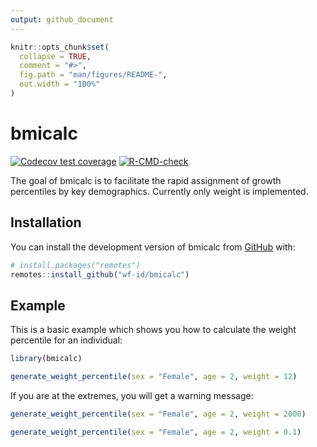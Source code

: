 ```yaml
---
output: github_document
---
```


<!-- README.md is generated from README.Rmd. Please edit that file -->

```r
knitr::opts_chunk$set(
  collapse = TRUE,
  comment = "#>",
  fig.path = "man/figures/README-",
  out.width = "100%"
)
```

# bmicalc

<!-- badges: start -->
[![Codecov test coverage](https://codecov.io/gh/wf-id/bmicalc/branch/main/graph/badge.svg)](https://app.codecov.io/gh/wf-id/bmicalc?branch=main)
[![R-CMD-check](https://github.com/wf-id/bmicalc/workflows/R-CMD-check/badge.svg)](https://github.com/wf-id/bmicalc/actions)
<!-- badges: end -->

The goal of bmicalc is to facilitate the rapid assignment of growth percentiles by key demographics.
Currently only weight is implemented.

## Installation

You can install the development version of bmicalc from [GitHub](https://github.com/) with:

``` r
# install.packages("remotes")
remotes::install_github("wf-id/bmicalc")
```

## Example

This is a basic example which shows you how to calculate the weight percentile for an individual:

```r
library(bmicalc)

generate_weight_percentile(sex = "Female", age = 2, weight = 12)
```

If you are at the extremes, you will get a warning message:

```r
generate_weight_percentile(sex = "Female", age = 2, weight = 2000)
```

```r
generate_weight_percentile(sex = "Female", age = 2, weight = 0.1)
```
